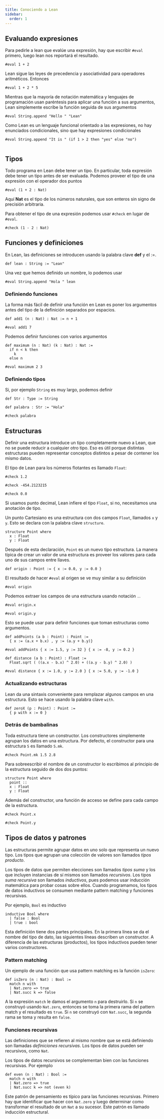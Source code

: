 ```yaml
---
title: Conociendo a Lean
sidebar: 
  order: 1
---
```


## Evaluando expresiones

Para pedirle a lean que evalúe una expresión, hay que escribir `#eval` primero, luego lean
nos reportará el resultado.

```code :language lean4 :eval true
#eval 1 + 2
```

Lean sigue las leyes de precedencia y asociatividad para operadores aritméticos. Entonces 

```code :language lean4 :eval true 
#eval 1 + 2 * 5 
```
Mientras que la mayoría de notación matemática y lenguajes de programación usan paréntesis 
para aplicar una función a sus argumentos, Lean simplemente escribe la función seguida 
de sus argumentos 

```code :language lean4 :eval true 
#eval String.append "Hello " "Lean" 
```

Como Lean es un lenguaje funcional orientado a las expresiones, no hay enunciados
condicionales, sino que hay expresiones condicionales 

```code :language lean4 :eval true 
#eval String.append "It is " (if 1 > 2 then "yes" else "no")
 
```

## Tipos

Todo programa en Lean debe tener un tipo. En particular, toda expresión debe tener un tipo 
antes de ser evaluada. Podemos proveer el tipo de una expresión con el operador dos puntos 

```code :language lean4 :eval true 
#eval (1 + 2 : Nat) 
```

Aquí **Nat** es el tipo de los números naturales, que son enteros sin signo de precisión 
arbitraria.

Para obtener el tipo de una expresión podemos usar `#check` en lugar de `#eval`.

```code :language lean4 :eval true 
#check (1 - 2 : Nat) 
```

## Funciones y definiciones

En Lean, las definiciones se introducen usando la palabra clave **def** y el $:=$.

```code :language lean4 :eval true :session funciones-uno 
def lean : String := "Lean" 
```
Una vez que hemos definido un nombre, lo podemos usar 

```code :language lean4 :eval true :session funciones-uno
#eval String.append "Hola " lean
```

### Definiendo funciones 

La forma más fácil de definir una función en Lean es poner los argumentos antes del tipo 
de la definición separados por espacios.

```code :language lean4 :eval true 
def add1 (n : Nat) : Nat := n + 1

#eval add1 7
```

Podemos definir funciones con varios argumentos

```code :language lean4 :eval true 
def maximum (n : Nat) (k : Nat) : Nat := 
  if n < k then 
    k 
  else n

#eval maximum 2 3
```

### Definiendo tipos 

Si, por ejemplo `String` es muy largo, podemos definir 

```code :language lean4 :eval true 
def Str : Type := String

def palabra : Str := "Hola"

#check palabra
```

## Estructuras 

Definir una estructura introduce un tipo completamente nuevo a Lean, que no se puede 
reducir a cualquier otro tipo. Eso es útil porque distintas estructuras pueden representar 
conceptos distintos a pesar de contener los mismo datos.

El tipo de Lean para los números flotantes es llamado `Float`: 

```code :language lean4 :eval true 
#check 1.2

#check -454.2123215

#check 0.0
```
Si usamos punto decimal, Lean infiere el tipo `Float`, si no, necesitamos una anotación 
de tipo.

Un punto Cartesiano es una estructura con dos campos `Float`, llamados `x` y `y`. Esto 
se declara con la palabra clave `structure`.

```code :language lean4 :eval true :session point
structure Point where 
  x : Float 
  y : Float
```

Después de esta declaración, `Point` es un nuevo tipo estructura. La manera típica de crear
un valor de una estructura es proveer los valores para cada uno de sus campos entre llaves.

```code :language lean4 :eval true :session point  
def origin : Point := { x := 0.0, y := 0.0 } 
```
El resultado de hacer `#eval` al origen se ve muy similar a su definición 

```code :language lean4 :eval true :session point  
#eval origin 
```
Podemos extraer los campos de una estructura usando notación `.`.

```code :language lean4 :eval true :session point 
#eval origin.x

#eval origin.y
```
Esto se puede usar para definir funciones que toman estructuras como argumentos. 

```code :language lean4 :eval true :session point 
def addPoints (a b : Point) : Point := 
  { x := (a.x + b.x) , y := (a.y + b.y)}
 
#eval addPoints { x := 1.5, y := 32 } { x := -8, y := 0.2 }

def distance (a b : Point) : Float := 
  Float.sqrt ( ((a.x - b.x) ^ 2.0) + ((a.y - b.y) ^ 2.0) )

#eval distance { x := 1.0, y := 2.0 } { x := 5.0, y := -1.0 }
```
### Actualizando estructuras 

Lean da una sintaxis conveniente para remplazar algunos campos en una estructura. Esto se 
hace usando la palabra clave `with`.

```code :language lean4 :eval true :session point  
def zeroX (p : Point) : Point := 
  { p with x := 0 }
```
### Detrás de bambalinas 

Toda estructura tiene un constructor. Los constructores simplemente agrupan los datos 
en una estructura. Por defecto, el constructor para una estructura `S` es llamado `S.mk`.

```code :language lean4 :eval true :session point 
#check Point.mk 1.5 2.8
```
Para sobreescribir el nombre de un constructor lo escribimos al principio de la estructura 
seguido de dos dos puntos:

```code :language lean4 :eval true :session point-2 
structure Point where 
  point :: 
  x : Float 
  y : Float
```
Además del constructor, una función de acceso se define para cada campo de la estructura.

```code :language lean4 :eval true :session point-2 
#check Point.x 

#check Point.y
```

## Tipos de datos y patrones 

Las estructuras permite agrupar datos en uno solo que representa un nuevo tipo. Los 
tipos que agrupan una colección de valores son llamados *tipos producto*.

Los tipos de datos que permiten elecciones son llamados *tipos suma* y los que incluyen 
instancias de sí mismos son llamados *recursivos*. Los tipos *suma recursiva* son llamados 
*inductivos*, pues podemos usar inducción matemática para probar cosas sobre ellos. 
Cuando programamos, los tipos de datos inductivos se consumen mediante pattern matching 
y funciones recursivas.

Por ejemplo, `Bool` es inductivo 

```code :language lean4 :eval false 
inductive Bool where 
  | false : Bool 
  | true : bool
```
Esta definición tiene dos partes principales. En la primera línea se da el nombre del tipo 
de dato, las siguientes líneas describen un constructor. A diferencia de las estructuras 
(productos), los tipos inductivos pueden tener varios constructores.


### Pattern matching 
Un ejemplo de una función que usa pattern matching es la función `isZero`:

```code :language lean4 :eval true 
def isZero (n : Nat) : Bool := 
  match n with 
  | Nat.zero => true 
  | Nat.succ k => false
```
A la expresión `match`  le damos el argumento `n` para destruirlo. Si `n` se construyó 
usando `Nat.zero`, entonces se toma la primera rama del pattern match y el resultado es 
`true`. Si `n` se construyó con `Nat.succ`, la segunda rama se toma y resulta en `false`.

### Funciones recursivas 

Las definiciones que se refieren al mismo nombre que se está definiendo son llamadas 
*definiciones recursivas*. Los tipos de datos pueden ser recursivos, como `Nat`.

Los tipos de datos recursivos se complementan bien con las funciones recursivas. Por 
ejemplo 

```code :language lean4 :eval true
def even (n : Nat) : Bool := 
  match n with 
  | Nat.zero => true 
  | Nat.succ k => not (even k)
```
Este patrón de pensamiento es típico para las funciones recursivas. Primero hay que 
identificar que hacer con `Nat.zero` y luego determinar como transformar el resultado de 
un `Nat` a su sucesor. Este patrón es llamado inducción estructural.




